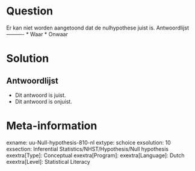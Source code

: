 Question
========
  
Er kan niet worden aangetoond dat de nulhypothese juist is. 
Antwoordlijst
----------
* Waar
* Onwaar

Solution
========

Antwoordlijst
----------
* Dit antwoord is juist.
* Dit antwoord is onjuist.

Meta-information
================
exname: uu-Null-hypothesis-810-nl
extype: schoice
exsolution: 10
exsection: Inferential Statistics/NHST/Hypothesis/Null hypothesis
exextra[Type]: Conceptual
exextra[Program]: 
exextra[Language]: Dutch
exextra[Level]: Statistical Literacy